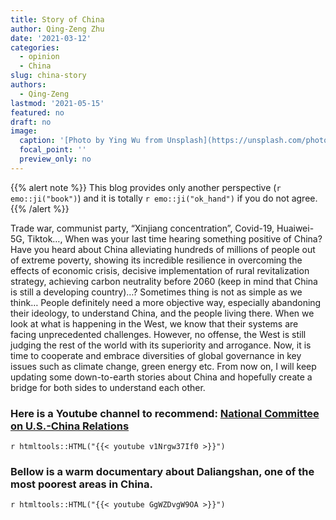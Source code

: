 ```yaml
---
title: Story of China
author: Qing-Zeng Zhu
date: '2021-03-12'
categories:
  - opinion
  - China
slug: china-story
authors:
  - Qing-Zeng
lastmod: '2021-05-15'
featured: no
draft: no
image:
  caption: '[Photo by Ying Wu from Unsplash](https://unsplash.com/photos/NsNRu6dfRds)'
  focal_point: ''
  preview_only: no
---
```

{{% alert note %}}
This blog provides only another perspective (`r emo::ji("book")`) and it is totally `r emo::ji("ok_hand")` if you do not agree.
{{% /alert %}}

Trade war, communist party, "Xinjiang concentration", Covid-19, Huaiwei-5G, Tiktok..., When was your last time hearing something positive of China? Have you heard about China alleviating hundreds of millions of people out of extreme poverty, showing its incredible  resilience in overcoming the effects of economic crisis, decisive implementation of rural revitalization strategy, achieving carbon neutrality before 2060 (keep in mind that China is still a developing country)...? Sometimes thing is not as simple as we think... People definitely need a more objective way, especially abandoning their ideology, to understand China, and the people living there. When we look at what is happening in the West, we know that their systems are facing unprecedented challenges. However, no offense, the West is still judging the rest of the world with its superiority and arrogance. Now, it is time to cooperate and embrace diversities of global governance in key issues such as climate change, green energy etc. From now on, I will keep updating some down-to-earth stories about China and hopefully create a bridge for both sides to understand each other.

### Here is a Youtube channel to recommend: [National Committee on U.S.-China Relations](https://www.youtube.com/channel/UC1E5-wg_F4vFWWsP-CTcP1g)

`r htmltools::HTML("{{< youtube v1Nrgw37If0 >}}")`

### Bellow is a warm documentary about Daliangshan, one of the most poorest areas in China.

`r htmltools::HTML("{{< youtube GgWZDvgW9OA >}}")`

